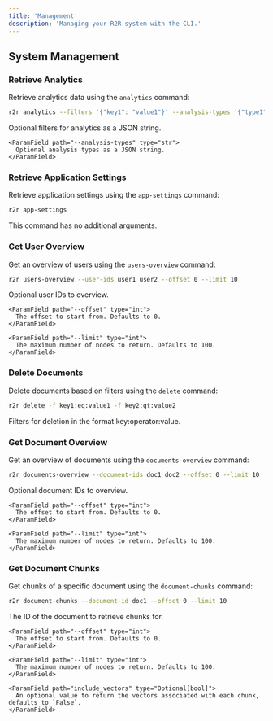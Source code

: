 ```yaml
---
title: 'Management'
description: 'Managing your R2R system with the CLI.'
---
```

## System Management

### Retrieve Analytics

Retrieve analytics data using the `analytics` command:

```bash
r2r analytics --filters '{"key1": "value1"}' --analysis-types '{"type1": true}'
```

<AccordionGroup>
  <Accordion title="Arguments">
    <ParamField path="--filters" type="str">
      Optional filters for analytics as a JSON string.
    </ParamField>

    <ParamField path="--analysis-types" type="str">
      Optional analysis types as a JSON string.
    </ParamField>
  </Accordion>
</AccordionGroup>

### Retrieve Application Settings

Retrieve application settings using the `app-settings` command:

```bash
r2r app-settings
```

This command has no additional arguments.

### Get User Overview

Get an overview of users using the `users-overview` command:

```bash
r2r users-overview --user-ids user1 user2 --offset 0 --limit 10
```

<AccordionGroup>
  <Accordion title="Arguments">
    <ParamField path="--user-ids" type="list[str]">
      Optional user IDs to overview.
    </ParamField>

    <ParamField path="--offset" type="int">
      The offset to start from. Defaults to 0.
    </ParamField>

    <ParamField path="--limit" type="int">
      The maximum number of nodes to return. Defaults to 100.
    </ParamField>
  </Accordion>
</AccordionGroup>

### Delete Documents

Delete documents based on filters using the `delete` command:

```bash
r2r delete -f key1:eq:value1 -f key2:gt:value2
```

<AccordionGroup>
  <Accordion title="Arguments">
    <ParamField path="--filter, -f" type="list[str]" required>
      Filters for deletion in the format key:operator:value.
    </ParamField>
  </Accordion>
</AccordionGroup>

### Get Document Overview

Get an overview of documents using the `documents-overview` command:

```bash
r2r documents-overview --document-ids doc1 doc2 --offset 0 --limit 10
```

<AccordionGroup>
  <Accordion title="Arguments">
    <ParamField path="--document-ids" type="list[str]">
      Optional document IDs to overview.
    </ParamField>

    <ParamField path="--offset" type="int">
      The offset to start from. Defaults to 0.
    </ParamField>

    <ParamField path="--limit" type="int">
      The maximum number of nodes to return. Defaults to 100.
    </ParamField>
  </Accordion>
</AccordionGroup>

### Get Document Chunks

Get chunks of a specific document using the `document-chunks` command:

```bash
r2r document-chunks --document-id doc1 --offset 0 --limit 10
```

<AccordionGroup>
  <Accordion title="Arguments">
    <ParamField path="--document-id" type="str" required>
      The ID of the document to retrieve chunks for.
    </ParamField>

    <ParamField path="--offset" type="int">
      The offset to start from. Defaults to 0.
    </ParamField>

    <ParamField path="--limit" type="int">
      The maximum number of nodes to return. Defaults to 100.
    </ParamField>

    <ParamField path="include_vectors" type="Optional[bool]">
      An optional value to return the vectors associated with each chunk, defaults to `False`.
    </ParamField>

  </Accordion>
</AccordionGroup>
